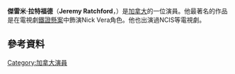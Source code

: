 {{Infobox person
| name = Jeremy Ratchford
| image = Jeremy Ratchford.jpg
| caption = 
| birth_date = {{Birth date and age|1965|8|6}}
| birth_place = [[加拿大|加拿大]][[安大略省|安大略省]][[基秦拿|基秦拿]]
| highschool = 
}}
'''傑雷米·拉特福德'''（'''Jeremy Ratchford'''，{{bd|1965年|8月6日}}）是[[加拿大|加拿大]]的一位演員。他最著名的作品是在電視劇[[鐵證懸案|鐵證懸案]]中飾演Nick Vera角色。他也出演過NCIS等電視劇。
==參考資料==
{{reflist}}
[[Category:加拿大演員|Category:加拿大演員]]